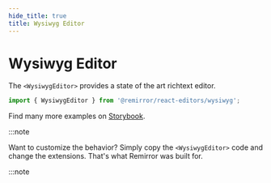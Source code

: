 ```yaml
---
hide_title: true
title: Wysiwyg Editor
---
```



# Wysiwyg Editor

The `<WysiwygEditor>` provides a state of the art richtext editor.

```ts
import { WysiwygEditor } from '@remirror/react-editors/wysiwyg';
```

Find many more examples on [Storybook](https://remirror.vercel.app/?path=/story/editors-wysiwyg--basic).

:::note

Want to customize the behavior? Simply copy the `<WysiwygEditor>` code and change the extensions. That's what Remirror was built for.

:::note
